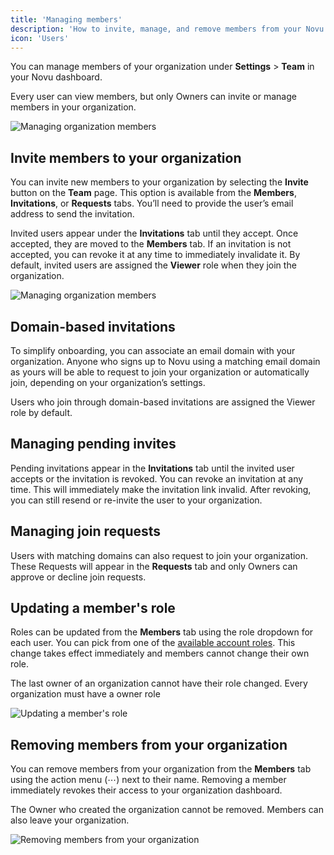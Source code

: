 ```yaml
---
title: 'Managing members'
description: 'How to invite, manage, and remove members from your Novu organization'
icon: 'Users'
---
```


You can manage members of your organization under **Settings** > **Team** in your Novu dashboard.

<Callout type="info">Every user can view members, but only Owners can invite or manage members in your organization.</Callout>

![Managing organization members](/images/account/managing-members-overview.png)

## Invite members to your organization

You can invite new members to your organization by selecting the **Invite** button on the **Team** page. This option is available from the **Members**, **Invitations**, or **Requests** tabs. You’ll need to provide the user’s email address to send the invitation.

Invited users appear under the **Invitations** tab until they accept. Once accepted, they are moved to the **Members** tab. If an invitation is not accepted, you can revoke it at any time to immediately invalidate it. By default, invited users are assigned the **Viewer** role when they join the organization.

![Managing organization members](/images/account/managing-members-invites.png)

## Domain-based invitations

To simplify onboarding, you can associate an email domain with your organization. Anyone who signs up to Novu using a matching email domain as yours will be able to request to join your organization or automatically join, depending on your organization’s settings.

<Callout type="info">Users who join through domain-based invitations are assigned the Viewer role by default.</Callout>

## Managing pending invites

Pending invitations appear in the **Invitations** tab until the invited user accepts or the invitation is revoked. You can revoke an invitation at any time. This will immediately make the invitation link invalid. After revoking, you can still resend or re-invite the user to your organization.

## Managing join requests

Users with matching domains can also request to join your organization. These Requests will appear in the **Requests** tab and only Owners can approve or decline join requests.

## Updating a member's role

Roles can be updated from the **Members** tab using the role dropdown for each user. You can pick from one of the [available account roles](/platform/additional-resources/roles-and-permissions). This change takes effect immediately and members cannot change their own role.

<Callout type="info">The last owner of an organization cannot have their role changed. Every organization must have a owner role</Callout>

![Updating a member's role](/images/account/managing-members-update-roles.png)

## Removing members from your organization

You can remove members from your organization from the **Members** tab using the action menu (⋯) next to their name. Removing a member immediately revokes their access to your organization dashboard.

<Callout type="info">The Owner who created the organization cannot be removed. Members can also leave your organization.</Callout>

![Removing members from your organization](/images/account/managing-members-remove.png)